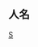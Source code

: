 {{CGroupH|name=Battle Spirits|desc=Battle Spirits}}<noinclude>
==人名==
</noinclude>
{{CItem|zh-hk:拍擋; zh-tw:夥伴;}}
{{CItem|zh-hk:娜娜莉; zh-tw:娜娜林;}}
{{CItem|zh-hk:SMILE; zh-tw:斯麥爾;}}
{{CItem|zh-hk:音無文子; zh-tw:音無富美子;}}
{{CItem|zh-hk:村戶公義; zh-tw:川戶恭二;}}
{{CItem|zh-hk:宇宙頂點王; zh-tw:宇宙超天王;}}
{{CItem|zh-hk:古拉古寧; zh-tw:克拉克里;}}
{{CItem|zh-hk:鴨咀帽; zh-tw:隊長;}}
{{CItem|zh-hk:米高·艾略特; zh-tw:麥克·艾里歐德;}}
{{CItem|zh-hk:騎士積克; zh-tw:傑克騎士;}}
{{CItem|zh-hk:神射手; zh-tw:王牌前鋒;}}
{{CItem|zh-hk:九條久作; zh-tw:九條九策;}}
{{CItem|zh-hk:號碼精英; zh-tw:數字者;}}
{{CItem|zh-hk:彈; zh-tw:丹;}}
{{CItem|zh-hk:激突王; zh-tw:衝擊王;}}
{{CItem|zh-hk:光明貴公子; zh-tw:光之貴公子;}}
{{CItem|zh-hk:攻速修羅; zh-tw:速攻修拉;}}
{{CItem|zh-hk:魔魅; zh-tw:魔美;}}
{{CItem|zh-hk:巴洛尼; zh-tw:巴羅涅;}}
<noinclude>
<!--{{CItem|zh-cn:;zh-tw:;zh-hk:;}}-->
[[Category:ACG公共轉換組模板|S]]
</noinclude>{{CGroupF}}